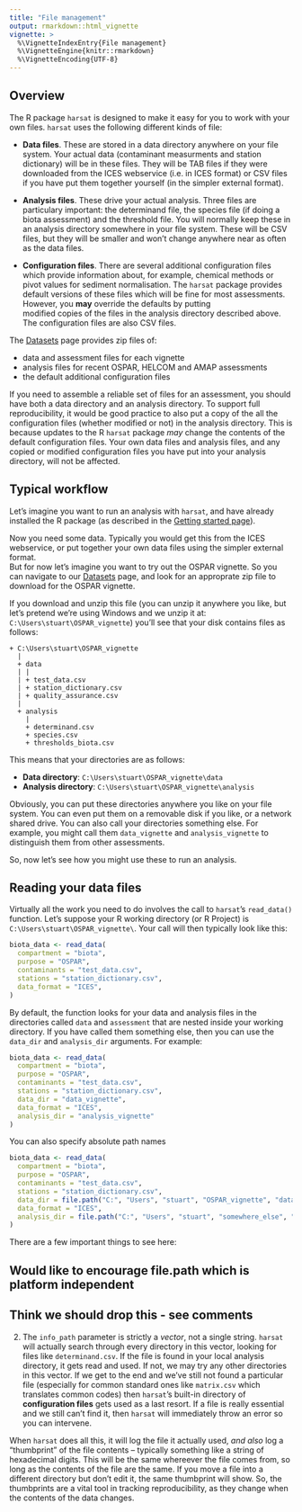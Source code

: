 ```yaml
---
title: "File management"
output: rmarkdown::html_vignette
vignette: >
  %\VignetteIndexEntry{File management}
  %\VignetteEngine{knitr::rmarkdown}
  %\VignetteEncoding{UTF-8}
---
```


## Overview

The R package `harsat` is designed to make it easy for you to work 
with your own files. `harsat` uses the following different kinds of
file:

- **Data files**. These are stored in a data directory anywhere
  on your file system. Your actual data (contaminant measurments and 
  station dictionary) will be in these files.  They will be TAB files
  if they were downloaded from the ICES webservice (i.e. in ICES format) 
  or CSV files if you have put them together yourself (in the simpler 
  external format).
  
- **Analysis files**. These drive your actual analysis. Three 
  files are particulary important: the determinand file, the species 
  file (if doing a biota assessment) and the threshold file. You will 
  normally keep these in an analysis directory somewhere in your file system.
  These will be CSV files, but they will be smaller and won't change 
  anywhere near as often as the data files. 

- **Configuration files**. There are several additional configuration
  files which provide information about, for example, chemical methods
  or pivot values for sediment normalisation. The `harsat` package 
  provides default versions of these files which will be fine for most 
  assessments. However, you **may** override the defaults by putting  
  modified copies of the files in the analysis directory described above.
  The configuration files are also CSV files. 

The [Datasets](datasets.html) page provides zip files of:  

- data and assessment files for each vignette
- analysis files for recent OSPAR, HELCOM and AMAP assessments
- the default additional configuration files

If you need to assemble a reliable set of files for an assessment, you 
should have both a data directory and an analysis directory.  To 
support full reproducibility, it would be good practice to also put a 
copy of the all the configuration files (whether modified or not) in the 
analysis directory. This is because updates to the R `harsat` package *may*
change the contents of the default configuration files. Your own
data files and analysis files, and any copied or modified configuration
files you have put into your analysis directory, will not
be affected. 

## Typical workflow

Let's imagine you want to run an analysis with `harsat`, and have 
already installed the R package (as described in the 
[Getting started page](harsat.html)).

Now you need some data. Typically you would get this from the ICES 
webservice, or put together your own data files using the simpler external format.  
But for now let's imagine you want to try out the OSPAR vignette.
So you can navigate to our [Datasets](datasets.html) page, and look for 
an approprate zip file to download for the OSPAR vignette. 

If you download and unzip this file (you can unzip it anywhere you like,
but let's pretend we're using Windows and we unzip it at: `C:\Users\stuart\OSPAR_vignette`)
you'll see that your disk contains files as follows:

```
+ C:\Users\stuart\OSPAR_vignette
  |
  + data
  | |
  | + test_data.csv
  | + station_dictionary.csv
  | + quality_assurance.csv
  |
  + analysis 
    |
    + determinand.csv
    + species.csv
    + thresholds_biota.csv
```

This means that your directories are as follows:

- **Data directory**: `C:\Users\stuart\OSPAR_vignette\data`
- **Analysis directory**: `C:\Users\stuart\OSPAR_vignette\analysis`

Obviously, you can put these directories anywhere you like on your file
system. You can even put them on a removable disk if you like, or a 
network shared drive. You can also call your directories something else. 
For example, you might call them `data_vignette` and `analysis_vignette`
to distinguish them from other assessments.

So, now let's see how you might use these to run an analysis.

## Reading your data files

Virtually all the work you need to do involves the call to `harsat`'s
`read_data()` function. Let's suppose your R working directory (or R Project) is 
`C:\Users\stuart\OSPAR_vignette\`.  Your call will then typically look like this:

```r
biota_data <- read_data(
  compartment = "biota", 
  purpose = "OSPAR",                               
  contaminants = "test_data.csv", 
  stations = "station_dictionary.csv", 
  data_format = "ICES",
)
```

By default, the function looks for your data and analysis files in the directories
called `data` and `assessment` that are nested inside your working directory.  If you 
have called them something else, then you can use the `data_dir` and `analysis_dir` 
arguments.  For example: 

```r
biota_data <- read_data(
  compartment = "biota", 
  purpose = "OSPAR",                               
  contaminants = "test_data.csv", 
  stations = "station_dictionary.csv",
  data_dir = "data_vignette",
  data_format = "ICES",
  analysis_dir = "analysis_vignette"
)
```

You can also specify absolute path names

```r
biota_data <- read_data(
  compartment = "biota", 
  purpose = "OSPAR",                               
  contaminants = "test_data.csv", 
  stations = "station_dictionary.csv",
  data_dir = file.path("C:", "Users", "stuart", "OSPAR_vignette", "data"),
  data_format = "ICES",
  analysis_dir = file.path("C:", "Users", "stuart", "somewhere_else", "assessment"),
)
```

There are a few important things to see here: 

## Would like to encourage file.path which is platform independent ##

## Think we should drop this - see comments ##

2. The `info_path` parameter is strictly a *vector*, not a single string. 
   `harsat` will actually search through every directory in this vector,
   looking for files like `determinand.csv`. If the file is found in your 
   local analysis directory, it gets read and used. If not, we may try
   any other directories in this vector. If we get to the end and we've
   still not found a particular file (especially for common standard ones
   like `matrix.csv` which translates common codes) then `harsat`'s built-in
   directory of **configuration files** gets used as a last resort. If a
   file is really essential and we still can't find it, then `harsat` will
   immediately throw an error so you can intervene.

When `harsat` does all this, it will log the file it actually used, *and also*
log a "thumbprint" of the file contents -- typically something like 
a string of hexadecimal digits. This will be the same whereever the file
comes from, so long as the contents of the file are the same. If you move a
file into a different directory but don't edit it, the same thumbprint will
show. So, the thumbprints are a vital tool in tracking reproducibility, as 
they change when the contents of the data changes.
